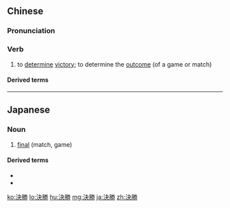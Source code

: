 {{also|决胜}}
==Chinese==
{{zh-forms|s=决胜}}

===Pronunciation===
{{zh-pron
|m=juéshèng
|c=kyut3 sing3
|cat=v
}}

===Verb===
{{zh-verb}}

# to [[determine]] [[victory]]; to determine the [[outcome]] (of a game or match)

====Derived terms====
{{zh-der|一決勝負|決勝千里|決勝局|運籌帷幄之中，決勝千里之外|運籌決勝}}

----

==Japanese==
{{ja-kanjitab|けつ|k1=けっ|しょう|yomi=on}}

===Noun===
{{ja-noun|けっしょう}}

# [[final]] (match, game)

====Derived terms====
* {{l/ja|決勝戦}}
* {{l/ja|準決勝}}

[[ko:決勝]]
[[lo:決勝]]
[[hu:決勝]]
[[mg:決勝]]
[[ja:決勝]]
[[zh:決勝]]